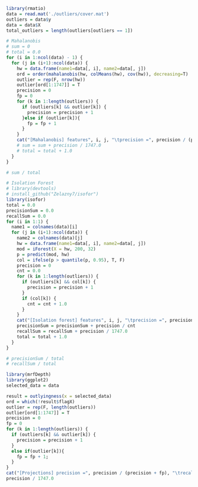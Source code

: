 ```r
library(rmatio)
data = read.mat('./outliers/cover.mat')
outliers = data$y
data = data$X
total_outliers = length(outliers[outliers == 1])
```

```r
# Mahalanobis
# sum = 0
# total = 0.0
for (i in 1:ncol(data) - 1) {
  for (j in (i+1):ncol(data)) {
    hw = data.frame(name1=data[, i], name2=data[, j])
    ord = order(mahalanobis(hw, colMeans(hw), cov(hw)), decreasing=T)
    outlier = rep(F, nrow(hw))
    outlier[ord[1:1747]] = T
    precision = 0
    fp = 0
    for (k in 1:length(outliers)) {
      if (outliers[k] && outlier[k]) {
        precision = precision + 1
      }else if (outlier[k]){
        fp = fp + 1
      }
    }
    cat("[Mahalanobis] features", i, j, "\tprecision =", precision / (precision + fp), "\t", "recall =", precision / total_outliers, "\n")
    # sum = sum + precision / 1747.0
    # total = total + 1.0
  }
}

# sum / total
```
```r
# Isolation Forest
# library(devtools)
# install_github("Zelazny7/isofor")
library(isofor)
total = 0.0
precisionSum = 0.0
recallSum = 0.0
for (i in 1:1) {
  name1 = colnames(data)[i]
  for (j in (i+1):ncol(data)) {
    name2 = colnames(data)[j]
    hw = data.frame(name1=data[, i], name2=data[, j])
    mod = iForest(X = hw, 200, 32)
    p = predict(mod, hw)
    col = ifelse(p > quantile(p, 0.95), T, F)
    precision = 0
    cnt = 0.0
    for (k in 1:length(outliers)) {
      if (outliers[k] && col[k]) {
        precision = precision + 1
      }
      if (col[k]) {
        cnt = cnt + 1.0
      }
    }
    cat("[Isolation forest] features", i, j, "\tprecision =", precision / cnt, "\t", "recall =", precision / total_outliers, "\n")
    precisionSum = precisionSum + precision / cnt
    recallSum = recallSum + precision / 1747.0
    total = total + 1.0
  }
}

# precisionSum / total
# recallSum / total
```
```r
library(mrfDepth)
library(ggplot2)
selected_data = data

result = outlyingness(x = selected_data)
ord = which(!result$flagX)
outlier = rep(F, length(outliers))
outlier[ord[1:1747]] = T
precision = 0
fp = 0
for (k in 1:length(outliers)) {
  if (outliers[k] && outlier[k]) {
    precision = precision + 1
  }
  else if(outlier[k]){
    fp = fp + 1;
  }
}
cat("[Projections] precision =", precision / (precision + fp), "\trecall =", precision / total_outliers, "\n")
precision / 1747.0
```



